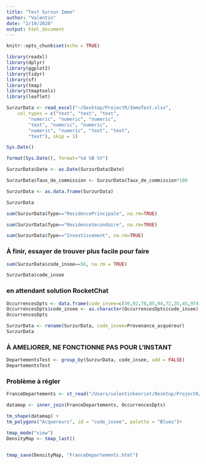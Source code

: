 ```yaml
---
title: "Test Surzur Immo"
author: "Valentin"
date: "2/19/2020"
output: html_document
---
```


```r
knitr::opts_chunk$set(echo = TRUE)
```

```r
library(readxl)
library(dplyr)
library(ggplot2)
library(tidyr)
library(sf)
library(tmap)
library(tmaptools)
library(leaflet)
```

```r
SurzurData <- read_excel("~/Desktop/ProjectR/ImmoTest.xlsx", 
    col_types = c("text", "text", "text", 
        "numeric", "numeric", "numeric", 
        "text", "numeric", "numeric", 
        "numeric", "numeric", "text", "text", 
        "text"), skip = 1)
```

```r
Sys.Date()
```

```r
format(Sys.Date(), format="%d %B %Y")
```

```r
SurzurData$Date <- as.Date(SurzurData$Date)
```

```r
SurzurData$Taux_de_commission <- SurzurData$Taux_de_commission*100
```

```r
SurzurData <- as.data.frame(SurzurData)
```

```r
SurzurData
```

```r
sum(SurzurData$Type=="ResidencePrincipale", na.rm=TRUE)
```

```r
sum(SurzurData$Type=="ResidenceSecondaire", na.rm=TRUE)
```

```r
sum(SurzurData$Type=="Investissement", na.rm=TRUE)
```

### À finir, essayer de trouver plus facile pour faire

```r
sum(SurzurData$code_insee==56, na.rm = TRUE) 
```

```r
SurzurData$code_insee
```

### en attendant solution RocketChat

```r
OccurrencesDpts <- data.frame(code_insee=c(56,92,78,85,94,72,35,45,974,62,17), Acquereurs=c(27,2,1,2,1,1,6,1,1,1,1))
OccurrencesDpts$code_insee <- as.character(OccurrencesDpts$code_insee)
OccurrencesDpts                            
```


```r
SurzurData <- rename(SurzurData, code_insee=Provenance_acquéreur)
SurzurData
```

### À AMELIORER, NE FONCTIONNE PAS POUR L'INSTANT

```r
DepartementsTest <- group_by(SurzurData, code_insee, add = FALSE)
DepartementsTest
```

### Problème à régler

```r
FranceDepartements <- st_read("/Users/valentinhenriot/Desktop/ProjectR/departementsFR2018/departements-20180101.shp", stringsAsFactors = FALSE)

datamap <- inner_join(FranceDepartements, OccurrencesDpts)

tm_shape(datamap) +
tm_polygons("Acquereurs", id = "code_insee", palette = "Blues")+ 

tmap_mode("view")
DensityMap <- tmap_last()


tmap_save(DensityMap, "FranceDepartements.html")
```


